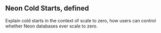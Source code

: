 ## Neon Cold Starts, defined

Explain cold starts in the context of scale to zero, how users can control whether Neon databases ever scale to zero.
